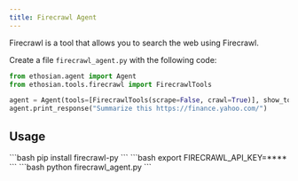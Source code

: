```yaml
---
title: Firecrawl Agent
---
```


Firecrawl is a tool that allows you to search the web using Firecrawl.

Create a file `firecrawl_agent.py` with the following code:

```python firecrawl_agent.py
from ethosian.agent import Agent
from ethosian.tools.firecrawl import FirecrawlTools

agent = Agent(tools=[FirecrawlTools(scrape=False, crawl=True)], show_tool_calls=True, markdown=True)
agent.print_response("Summarize this https://finance.yahoo.com/")
```

## Usage

<Steps>
  <Snippet file="create-venv-step.mdx" />

  <Step title="Install libraries">
    ```bash
    pip install firecrawl-py
    ```
  </Step>

  <Step title="Set environment variables">
    ```bash
    export FIRECRAWL_API_KEY=****
    ```
  </Step>

  <Step title="Run the agent">
    ```bash
    python firecrawl_agent.py
    ```
  </Step>
</Steps>
